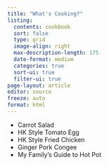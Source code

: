 ```yaml
---
title: "What's Cooking?"
listing: 
  contents: cookbook
  sort: false
  type: grid
  image-align: right
  max-description-length: 175
  date-format: medium
  categories: true
  sort-ui: true
  filter-ui: true
page-layout: article
editor: source
freeze: auto
format: html
---
```


-   Carrot Salad
-   HK Style Tomato Egg
-   HK Style Fried Chicken
-   Ginger Pork Congee
-   My Family's Guide to Hot Pot
